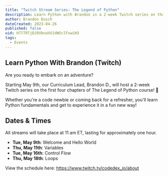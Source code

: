 ```yaml
---
title: "Twitch Stream Series: The Legend of Python"
description: Learn Python with Brandon in a 2-week Twitch series on the first 4 chapters of The Legend of Python!
author: Brandon Dusch
dateCreated: 2023-04-26
published: false
uid: H7lTRTjDJ0VbnaVUJdWSclFxwiH3
tags:
  - Events
---
```


## Learn Python With Brandon (Twitch)

Are you ready to embark on an adventure?

Starting May 9th, our Curriculum Lead, Brandon D., will host a 2-week Twitch series on the first four chapters of The Legend of Python course! 🐍

Whether you're a code newbie or coming back for a refresher, you'll learn Python fundamentals and get to experience it in a fun new way!

## Dates & Times

All streams will take place at 11 am ET, lasting for approximately one hour.

- **Tue, May 9th**: Welcome and Hello World
- **Thu, May 11th**: Variables
- **Tue, May 16th**: Control Flow
- **Thu, May 18th**: Loops

View the schedule here:
https://www.twitch.tv/codedex_io/about
